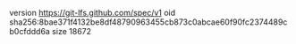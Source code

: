 version https://git-lfs.github.com/spec/v1
oid sha256:8bae371f4132be8df48790963455cb873c0abcae60f90fc2374489cb0cfddd6a
size 18672
